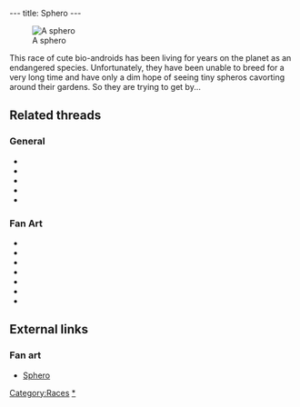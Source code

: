 ---
title: Sphero
---

[[Image:BouboulAnim.gif|right|thumb|A sphero]]

This race of cute bio-androids has been living for years on the planet as an endangered species. Unfortunately, they have been unable to breed for a very long time and have only a dim hope of seeing tiny spheros cavorting around their gardens. So they are trying to get by...

==Related threads==
===General===
* {{thread|id=8431|title=Grandma}}
* {{thread|id=7547|title=Sphero where no sphero should be}}
* {{thread|id=3806|title=Sphero in LBA 1}}
* {{thread|id=2353|title=Spheroes/Bouboules}}
* {{thread|id=132|title=What the hell is that?}}

===Fan Art===
* {{post|id=266922|title=Another 3D twinsen}}
* {{thread|id=10348|title=Sphero 3D- Can you help me a little bit?}}
* {{post|id=255455|title=Guess who!}}
* {{thread|id=6098|title=LBA Cartoon}}
* {{post|id=84457|title=Lba3}}
* {{thread|id=4757|title=My x-mas art}}
* {{thread|id=4585|title=1st character model ever!!!plz look!!!}}

==External links==
===Fan art===
* [http://www.deviantart.com/view/9989630/ Sphero]

{{Stub}}

[[Category:Races]]
[[Category:Spheroes|*]]
